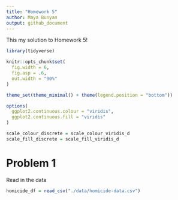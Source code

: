 ```yaml
---
title: "Homework 5"
author: Maya Bunyan
output: github_document
---
```


This my solution to Homework 5!

```r
library(tidyverse)

knitr::opts_chunk$set(
  fig.width = 6,
  fig.asp = .6,
  out.width = "90%"
)

theme_set(theme_minimal() + theme(legend.position = "bottom"))

options(
  ggplot2.continuous.colour = "viridis",
  ggplot2.continuous.fill = "viridis"
)

scale_colour_discrete = scale_colour_viridis_d
scale_fill_discrete = scale_fill_viridis_d
```


# Problem 1

Read in the data

```r
homicide_df = read_csv("./data/homicide-data.csv")
```
